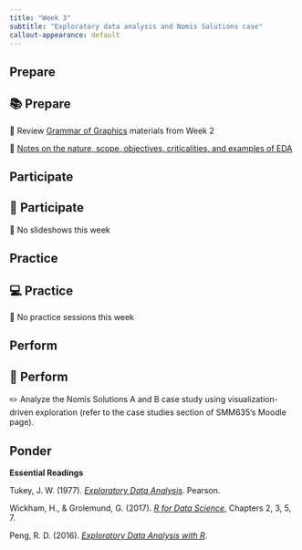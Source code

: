 ```yaml
---
title: "Week 3"
subtitle: "Exploratory data analysis and Nomis Solutions case"
callout-appearance: default
---
```


## Prepare

::: {.callout-note}
## 📚 Prepare

📖 Review [Grammar of Graphics](../week-2/main.qmd) materials from Week 2

📖 [Notes on the nature, scope, objectives, criticalities, and examples of EDA](prepare.html)

:::

## Participate

::: {.callout-note}
## 👥 Participate

📖 No slideshows this week

:::

## Practice

::: {.callout-note}
## 💻 Practice

🧮 No practice sessions this week

:::

## Perform

::: {.callout-note}
## 📝 Perform

✏️ Analyze the Nomis Solutions A and B case study using visualization-driven
exploration (refer to the case studies section of SMM635's Moodle 
page).
:::

## Ponder

**Essential Readings**

Tukey, J. W. (1977). [*Exploratory Data Analysis*](https://go.exlibris.link/Cl4qb57j). Pearson.

Wickham, H., & Grolemund, G. (2017). [*R for Data Science*](https://r4ds.had.co.nz/), Chapters 2, 3, 5, 7.

Peng, R. D. (2016). [*Exploratory Data Analysis with R*](https://bookdown.org/rdpeng/exdata/).
